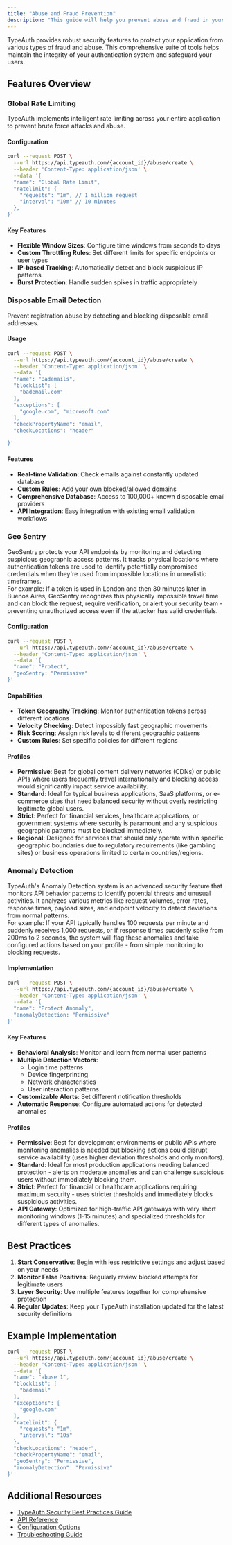```yaml
---
title: "Abuse and Fraud Prevention"
description: "This guide will help you prevent abuse and fraud in your application"
---
```



TypeAuth provides robust security features to protect your application from various types of fraud and abuse. This comprehensive suite of tools helps maintain the integrity of your authentication system and safeguard your users.

## Features Overview

### Global Rate Limiting

TypeAuth implements intelligent rate limiting across your entire application to prevent brute force attacks and abuse.

#### Configuration
```bash
curl --request POST \
  --url https://api.typeauth.com/{account_id}/abuse/create \
  --header 'Content-Type: application/json' \
  --data '{
  "name": "Global Rate Limit",
  "ratelimit": {
    "requests": "1m", // 1 million request
    "interval": "10m" // 10 minutes
  },
}'
```

#### Key Features
- **Flexible Window Sizes**: Configure time windows from seconds to days
- **Custom Throttling Rules**: Set different limits for specific endpoints or user types
- **IP-based Tracking**: Automatically detect and block suspicious IP patterns
- **Burst Protection**: Handle sudden spikes in traffic appropriately

### Disposable Email Detection

Prevent registration abuse by detecting and blocking disposable email addresses.

#### Usage
```bash
curl --request POST \
  --url https://api.typeauth.com/{account_id}/abuse/create \
  --header 'Content-Type: application/json' \
  --data '{
  "name": "Bademails",
  "blocklist": [
    "bademail.com"
  ],
  "exceptions": [
    "google.com", "microsoft.com"
  ],
  "checkPropertyName": "email",
  "checkLocations": "header"

}'
```

#### Features
- **Real-time Validation**: Check emails against constantly updated database
- **Custom Rules**: Add your own blocked/allowed domains
- **Comprehensive Database**: Access to 100,000+ known disposable email providers
- **API Integration**: Easy integration with existing email validation workflows

### Geo Sentry

GeoSentry protects your API endpoints by monitoring and detecting suspicious geographic access patterns. It tracks physical locations where authentication tokens are used to identify potentially compromised credentials when they're used from impossible locations in unrealistic timeframes.
<br />
For example: If a token is used in London and then 30 minutes later in Buenos Aires, GeoSentry recognizes this physically impossible travel time and can block the request, require verification, or alert your security team - preventing unauthorized access even if the attacker has valid credentials.
#### Configuration
```bash
curl --request POST \
  --url https://api.typeauth.com/{account_id}/abuse/create \
  --header 'Content-Type: application/json' \
  --data '{
  "name": "Protect",
  "geoSentry: "Permissive"
}'
```

#### Capabilities
- **Token Geography Tracking**: Monitor authentication tokens across different locations
- **Velocity Checking**: Detect impossibly fast geographic movements
- **Risk Scoring**: Assign risk levels to different geographic patterns
- **Custom Rules**: Set specific policies for different regions

#### Profiles

- **Permissive**: Best for global content delivery networks (CDNs) or public APIs where users frequently travel internationally and blocking access would significantly impact service availability.
- **Standard**: Ideal for typical business applications, SaaS platforms, or e-commerce sites that need balanced security without overly restricting legitimate global users.
- **Strict**: Perfect for financial services, healthcare applications, or government systems where security is paramount and any suspicious geographic patterns must be blocked immediately.
- **Regional**: Designed for services that should only operate within specific geographic boundaries due to regulatory requirements (like gambling sites) or business operations limited to certain countries/regions.

### Anomaly Detection

TypeAuth's Anomaly Detection system is an advanced security feature that monitors API behavior patterns to identify potential threats and unusual activities. It analyzes various metrics like request volumes, error rates, response times, payload sizes, and endpoint velocity to detect deviations from normal patterns.
<br />
For example: If your API typically handles 100 requests per minute and suddenly receives 1,000 requests, or if response times suddenly spike from 200ms to 2 seconds, the system will flag these anomalies and take configured actions based on your profile - from simple monitoring to blocking requests.
#### Implementation
```bash
curl --request POST \
  --url https://api.typeauth.com/{account_id}/abuse/create \
  --header 'Content-Type: application/json' \
  --data '{
  "name": "Protect Anomaly",
  "anomalyDetection: "Permissive"
}'
```

#### Key Features
- **Behavioral Analysis**: Monitor and learn from normal user patterns
- **Multiple Detection Vectors**:
  - Login time patterns
  - Device fingerprinting
  - Network characteristics
  - User interaction patterns
- **Customizable Alerts**: Set different notification thresholds
- **Automatic Response**: Configure automated actions for detected anomalies

#### Profiles

- **Permissive**: Best for development environments or public APIs where monitoring anomalies is needed but blocking actions could disrupt service availability (uses higher deviation thresholds and only monitors).
- **Standard**: Ideal for most production applications needing balanced protection - alerts on moderate anomalies and can challenge suspicious users without immediately blocking them.
- **Strict**: Perfect for financial or healthcare applications requiring maximum security - uses stricter thresholds and immediately blocks suspicious activities.
- **API Gateway**: Optimized for high-traffic API gateways with very short monitoring windows (1-15 minutes) and specialized thresholds for different types of anomalies.
## Best Practices

1. **Start Conservative**: Begin with less restrictive settings and adjust based on your needs
2. **Monitor False Positives**: Regularly review blocked attempts for legitimate users
3. **Layer Security**: Use multiple features together for comprehensive protection
4. **Regular Updates**: Keep your TypeAuth installation updated for the latest security definitions

## Example Implementation

```bash
curl --request POST \
  --url https://api.typeauth.com/{account_id}/abuse/create \
  --header 'Content-Type: application/json' \
  --data '{
  "name": "abuse 1",
  "blocklist": [
    "bademail"
  ],
  "exceptions": [
    "google.com"
  ],
  "ratelimit": {
    "requests": "1m",
    "interval": "10s"
  },
  "checkLocations": "header",
  "checkPropertyName": "email",
  "geoSentry": "Permissive",
  "anomalyDetection": "Permissive"
}'
```


## Additional Resources

- [TypeAuth Security Best Practices Guide](https://docs.typeauth.dev/security)
- [API Reference](https://docs.typeauth.dev/api)
- [Configuration Options](https://docs.typeauth.dev/config)
- [Troubleshooting Guide](https://docs.typeauth.dev/troubleshooting)
